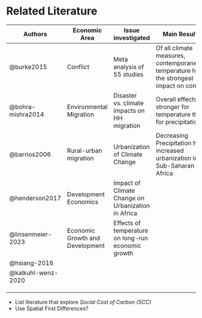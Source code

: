 # Related Literature

| Authors            | Economic Area                   | Issue investigated                                 | Main Results                                                                              | Econometric Methodology                                             | Resolution            | Measure for Climate         | Further Comments                    |
|---------|---------|---------|----------|---------|---------|---------|---------|
| @burke2015         | Conflict                        | Meta analysis of 55 studies                        | Of all climate measures, contemporaneous temperature has the strongest impact on conflict | Panel data analysis with contemporaneous or lagged climate measures | Diverse               | Diverse                     |                                     |
| @bohra-mishra2014  | Environmental Migration         | Disaster vs. climate impacts on HH migration       | Overall effects stronger for temperature than for precipitation                           | "Lagged" panel analysis                                             | Sub-national/regional | Precipitation & Temperature | Probability to Migrate as Dependent |
| @barrios2006       | Rural-urban migration           | Urbanization of Climate Change                     | Decreasing Precipitation has increased urbanization in Sub-Saharan Africa                 | Plan Cross-Section (Pooled Panel Data)                              | National              | Precipitation ("Rainfall")  |                                     |
| @henderson2017     | Development Economics           | Impact of Climate Change on Urbanization in Africa |                                                                                           | Average moisture (                                                  |                       |                             |                                     |
| @linsenmeier-2023  | Economic Growth and Development | Effects of temperature on long-run economic growth |                                                                                           | Spatial first differences                                           |                       |                             |                                     |
| @hsiang-2016       |                                 |                                                    |                                                                                           |                                                                     |                       |                             |                                     |
| @kalkuhl-wenz-2020 |                                 |                                                    |                                                                                           |                                                                     |                       |                             |                                     |
|                    |                                 |                                                    |                                                                                           |                                                                     |                       |                             |                                     |
|                    |                                 |                                                    |                                                                                           |                                                                     |                       |                             |                                     |
|                    |                                 |                                                    |                                                                                           |                                                                     |                       |                             |                                     |

-   List literature that explore *Social Cost of Carbon (SCC)*
-   Use Spatial First Differences?
